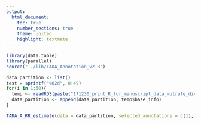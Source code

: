 ```yaml
---
output:
  html_document:
    toc: true
    number_sections: true
    theme: united
    highlight: textmate
---
```


```r
library(data.table)
library(parallel)
source("../lib/TADA_Annotation_v2.R")

```



```r
data_partition <- list()
test = sprintf("%02d", 0:49)
for(i in 1:50){
  temp <- readRDS(paste("171230_print_R_for_manuscript_data_mutrate_div_score_adjustment_Brain_K27ac_all_genes_uniform_prior/171230_print_R_for_manuscript_data_mutrate_div_score_adjustment_Brain_K27ac_all_genes_uniform_prior_", test[i], ".RDS", sep = ""))
  data_partition <- append(data_partition, temp$base_info)
}
```

```r
TADA_A_RR_estimate(data = data_partition, selected_annotations = c(1), gene_prior_file = "../data/Example_gene_uniform_prior.txt", mode = "single_fast")
```
